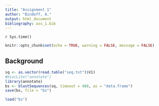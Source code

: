 ```yaml
---
title: "Assignment 1"
author: "Bindoff, A."
output: html_document
bibliography: ass_1.bib
---
```


`r Sys.time()`

```r
knitr::opts_chunk$set(echo = TRUE, warning = FALSE, message = FALSE)
```

## Background

```r
sq <- as.vector(read.table("seq.txt")$V1)
#biocLite("annotate")
library(annotate)
bs <- blastSequences(sq, timeout = 480, as = "data.frame")
save(bs, file = "bs")
```
```r
load("bs")

```
